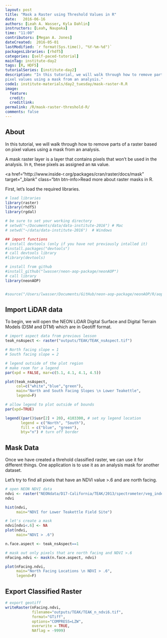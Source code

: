 ```yaml
---
layout: post
title: "Mask a Raster using Threshold Values in R"
date:   2016-06-16
authors: [Leah A. Wasser, Kyla Dahlin]
instructors: [Leah, Naupaka]
time: "11:00"
contributors: [Megan A. Jones]
dateCreated:  2016-05-01
lastModified: `r format(Sys.time(), "%Y-%m-%d")`
packagesLibraries: [rhdf5]
categories: [self-paced-tutorial]
mainTag: institute-day2
tags: [R, HDF5]
tutorialSeries: [institute-day2]
description: "In this tutorial, we will walk through how to remove parts of a raster based on
pixel values using a mask from an analysis."
code1: institute-materials/day2_tuesday/mask-raster-R.R
image:
  feature: 
  credit: 
  creditlink:
permalink: /R/mask-raster-threshold-R/
comments: false
---
```


## About

In this tutorial, we will walk through how to remove parts of a raster based on
pixel values using a mask from an analysis. 

A mask raster layer is a layer that contains pixels that won't be used in the 
analysis. In `R`, these pixels as assigned an `NA` value.

<a href="http://www.inside-r.org/packages/cran/raster/docs/mask" target="_blank" class="btn btn-info>Read more about raster masks in R.</a>

First, let's load the required libraries.

```r
# load libraries
library(raster)
library(rhdf5)
library(rgdal)

# be sure to set your working directory
# setwd("~/Documents/data/data-institute-2016") # Mac
# setwd("~/data/data-institute-2016")  # Windows

## import functions
# install devtools (only if you have not previously intalled it)
#install.packages("devtools")
# call devtools library
#library(devtools)

# install from github
#install_github("lwasser/neon-aop-package/neonAOP")
# call library
library(neonAOP)


#source("/Users/lwasser/Documents/GitHub/neon-aop-package/neonAOP/R/aop-data.R")


```

## Import LiDAR data

To begin, we will open the NEON LiDAR Digital Surface and Digital Terrain Models
(DSM and DTM) which are in Geotiff format.

```r

# import aspect data from previous lesson
teak_nsAspect <- raster("outputs/TEAK/TEAK_nsAspect.tif")

# North facing slope = 1
# South facing slope = 2

# legend outside of the plot region
# make room for a legend
par(xpd = FALSE, mar=c(5.1, 4.1, 4.1, 4.5))

plot(teak_nsAspect, 
     col=c("white","blue","green"),
     main="North and South Facing Slopes \n Lower Teakettle",
     legend=F)

# allow legend to plot outside of bounds
par(xpd=TRUE)

legend((par()$usr[2] + 20), 4103300, # set xy legend location
       legend = c("North", "South"),
       fill = c("blue", "green"), 
       bty="n") # turn off border

```

## Mask Data

Once we have created a threhold classified raster, we can use it for different 
things. One application is to use it as an analysis mask for another dataset. 

Let's try to find all pixels that have an NDVI value >.6 and are north facing. 

```r

# open NEON NDVI data
ndvi <- raster("NEONdata/D17-California/TEAK/2013/spectrometer/veg_index/TEAK_NDVI.tif")
ndvi

hist(ndvi,
     main="NDVI for Lower Teakettle Field Site")

# let's create a mask
ndvi[ndvi<.6] <- NA
plot(ndvi,
     main="NDVI > .6")

```


```r

n.face.aspect <- teak_nsAspect==1

# mask out only pixels that are north facing and NDVI >.6
nFacing.ndvi <- mask(n.face.aspect, ndvi)

plot(nFacing.ndvi,
     main="North Facing Locations \n NDVI > .6",
     legend=F)

```

## Export Classified Raster

```r

# export geotiff 
writeRaster(nFacing.ndvi,
            filename="outputs/TEAK/TEAK_n_ndvi6.tif",
            format="GTiff",
            options="COMPRESS=LZW",
            overwrite = TRUE,
            NAflag = -9999)


```
